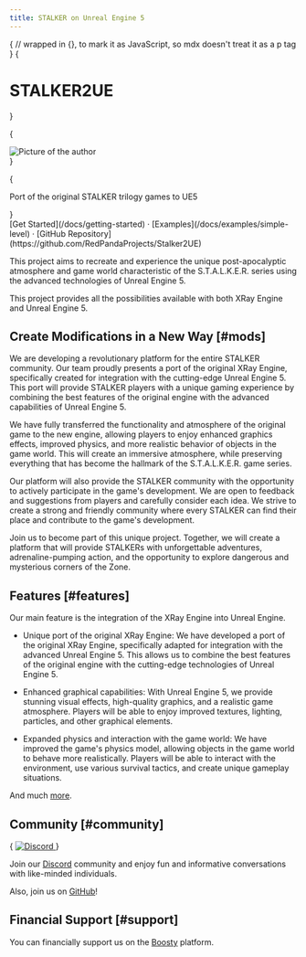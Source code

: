 ```yaml
---
title: STALKER on Unreal Engine 5
---
```






{
// wrapped in {}, to mark it as JavaScript, so mdx doesn't treat it as a p tag
}
{<h1 className="invisible">STALKER2UE</h1>}

{

<div className={style.logo}>
  <Image
        src="/img/pages/index/STALKER2UE-Logo.png"
        width={500}
        height={256}
        alt="Picture of the author"
        priority={true}
        className={style.logo_center}
      />
</div>
}

{

<p className="text-center text-lg mb-2 text-white-600 md:!text-2xl">Port of the original STALKER trilogy games to UE5</p>
}

<div className="mt-8 mb-8 text-center">
  [Get Started](/docs/getting-started) · [Examples](/docs/examples/simple-level) · [GitHub Repository](https://github.com/RedPandaProjects/Stalker2UE)
</div>

This project aims to recreate and experience the unique post-apocalyptic atmosphere and game world characteristic of the S.T.A.L.K.E.R. series using the advanced technologies of Unreal Engine 5.

<Callout type="info" emoji="ℹ️">
  This project provides all the possibilities available with both XRay Engine and Unreal Engine 5.
</Callout>

## Create Modifications in a New Way [#mods]

We are developing a revolutionary platform for the entire STALKER community. Our team proudly presents a port of the original XRay Engine, specifically created for integration with the cutting-edge Unreal Engine 5. This port will provide STALKER players with a unique gaming experience by combining the best features of the original engine with the advanced capabilities of Unreal Engine 5.

We have fully transferred the functionality and atmosphere of the original game to the new engine, allowing players to enjoy enhanced graphics effects, improved physics, and more realistic behavior of objects in the game world. This will create an immersive atmosphere, while preserving everything that has become the hallmark of the S.T.A.L.K.E.R. game series.

Our platform will also provide the STALKER community with the opportunity to actively participate in the game's development. We are open to feedback and suggestions from players and carefully consider each idea. We strive to create a strong and friendly community where every STALKER can find their place and contribute to the game's development.

Join us to become part of this unique project. Together, we will create a platform that will provide STALKERs with unforgettable adventures, adrenaline-pumping action, and the opportunity to explore dangerous and mysterious corners of the Zone.

## Features [#features]

Our main feature is the integration of the XRay Engine into Unreal Engine.

- Unique port of the original XRay Engine: We have developed a port of the original XRay Engine, specifically adapted for integration with the advanced Unreal Engine 5. This allows us to combine the best features of the original engine with the cutting-edge technologies of Unreal Engine 5.

- Enhanced graphical capabilities: With Unreal Engine 5, we provide stunning visual effects, high-quality graphics, and a realistic game atmosphere. Players will be able to enjoy improved textures, lighting, particles, and other graphical elements.

- Expanded physics and interaction with the game world: We have improved the game's physics model, allowing objects in the game world to behave more realistically. Players will be able to interact with the environment, use various survival tactics, and create unique gameplay situations.

And much [more](https://www.unrealengine.com/).

## Community [#community]

<p className="flex h-6 mt-4">
{
<a href="https://discord.gg/redprojects" target="_blank" rel="noopener noreferrer">
  <img alt="Discord" src="https://img.shields.io/discord/530968529311367178?logo=discord&label=Discord" className="inline-block mr-2"/>
</a>
}
</p>

Join our [Discord](https://discord.gg/redprojects) community and enjoy fun and informative conversations with like-minded individuals.

Also, join us on [GitHub](https://github.com/RedPandaProjects/Stalker2UE)!

## Financial Support [#support]

You can financially support us on the [Boosty](https://boosty.to/stalker2ue) platform.
